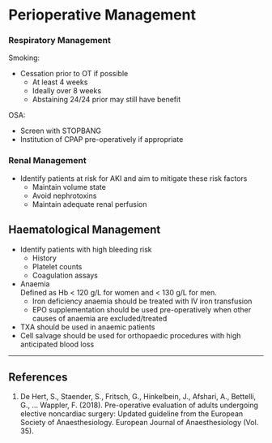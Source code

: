 # Perioperative Management


### Respiratory Management

Smoking:

* Cessation prior to OT if possible
	* At least 4 weeks
	* Ideally over 8 weeks
	* Abstaining 24/24 prior may still have benefit

OSA:

* Screen with STOPBANG
* Institution of CPAP pre-operatively if appropriate

### Renal Management

* Identify patients at risk for AKI and aim to mitigate these risk factors
	* Maintain volume state
	* Avoid nephrotoxins
	* Maintain adequate renal perfusion

## Haematological Management

* Identify patients with high bleeding risk
	* History
	* Platelet counts
	* Coagulation assays
* Anaemia\
Defined as Hb < 120 g/L for women and < 130 g/L for men.
	* Iron deficiency anaemia should be treated with IV iron transfusion
	* EPO supplementation should be used pre-operatively when other causes of anaemia are excluded/treated
* TXA should be used in anaemic patients
* Cell salvage should be used for orthopaedic procedures with high anticipated blood loss


---

## References

1. De Hert, S., Staender, S., Fritsch, G., Hinkelbein, J., Afshari, A., Bettelli, G., … Wappler, F. (2018). Pre-operative evaluation of adults undergoing elective noncardiac surgery: Updated guideline from the European Society of Anaesthesiology. European Journal of Anaesthesiology (Vol. 35).